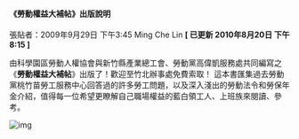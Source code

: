 #### 《勞動權益大補帖》出版說明

張貼者：2009年9月29日 下午3:45 Ming Che Lin   **[ 已更新 2010年8月20日 下午8:15 ]**

由科學園區勞動人權協會與新竹縣產業總工會、勞動黨高偉凱服務處共同編寫之《**勞動權益大補帖**》出版了！歡迎至竹北辦事處免費索取！
這本書匯集過去勞動黨桃竹苗勞工服務中心回答過的許多勞工問題，以及深入淺出的勞動法令和勞保年金介紹，值得每一位希望更瞭解自己職場權益的藍白領工人、上班族來閱讀、參考。

![img](/images/20090929/bookcover.jpeg)
